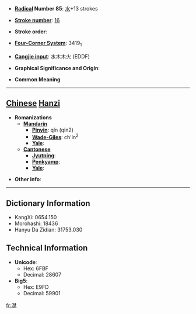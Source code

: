 * '''[[Wiktionary:Chinese radical index| Radical]] Number 85''': [[Wiktionary:Chinese radical index 水|水]]+13 strokes

* '''[[Wiktionary:Chinese total strokes index|Stroke number]]''': [[Wiktionary:Chinese total strokes index 16|16]]

* '''Stroke order''': 

* '''[[Wiktionary:Chinese four corner index|Four-Corner System]]''': 3419<sub>1</sub>

* '''[[Wiktionary:Chinese Cangjie index|Cangjie input]]''': 水木木火 (EDDF)

* '''Graphical Significance and Origin''': 

* '''Common Meaning'''

----

== [[Chinese]] [[Hanzi]] ==

* '''Romanizations'''
** '''[[Mandarin]]'''
*** '''[[Pinyin]]''': qín (qin2)
*** '''[[Wade-Giles]]''': ch'in<sup>2</sup>
*** '''[[Yale]]''': 
** '''[[Cantonese]]'''
*** '''[[Jyutping]]''':
*** '''[[Penkyamp]]''': 
*** '''[[Yale]]''': 

* '''Other info''': 

----

== Dictionary Information ==

* KangXi: 0654.150
* Morohashi: 18436
* Hanyu Da Zidian: 31753.030

== Technical Information ==

* '''Unicode''':
** Hex: 6FBF
** Decimal: 28607
* '''Big5''':
** Hex: E9FD
** Decimal: 59901

[[fr:澿]]